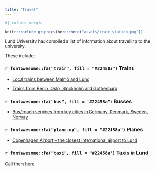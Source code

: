```yaml
---
title: "Travel"
---
```


```r
#| column: margin

knitr::include_graphics(here::here("assets/train_station.png"))
```

Lund University has compiled a list of information about travelling to the university.

These include:

### `r fontawesome::fa("train", fill = "#22458a")` Trains

- [Local trains between Malmö and Lund](https://www.lunduniversity.lu.se/about-university/visit-lund-university#local)

- [Trains from Berlin, Oslo, Stockholm and Gothenburg](https://www.lunduniversity.lu.se/about-university/visit-lund-university#train)

### `r fontawesome::fa("bus", fill = "#22458a")` Busses

- [Bus/coach services from key cities in Germany, Denmark, Sweden, Norway](https://www.lunduniversity.lu.se/about-university/visit-lund-university#bus)

### `r fontawesome::fa("plane-up", fill = "#22458a")` Planes

- [Copenhagen Airport – the closest international airport to Lund](https://www.lunduniversity.lu.se/about-university/visit-lund-university#kastrup)

### `r fontawesome::fa("taxi", fill = "#22458a")` Taxis in Lund

Call them [here](https://taxilund.se/)
